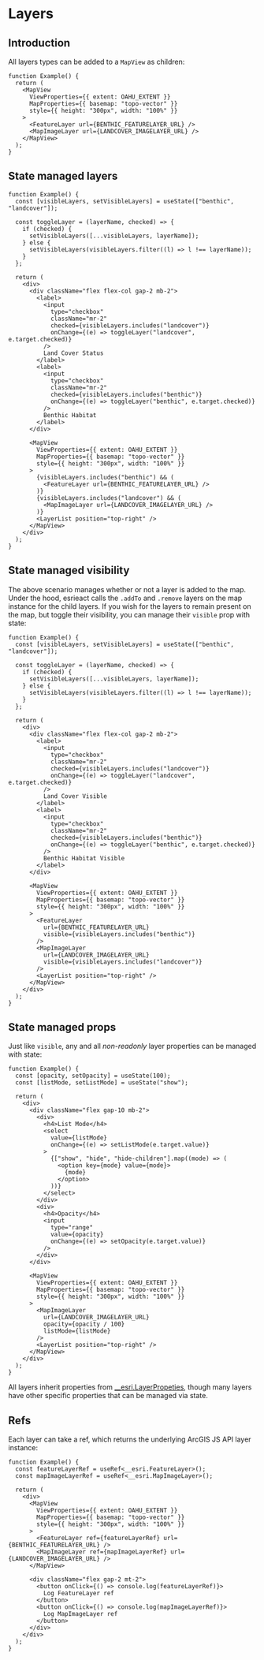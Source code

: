 # Layers

## Introduction

All layers types can be added to a `MapView` as children:

```tsx live
function Example() {
  return (
    <MapView
      ViewProperties={{ extent: OAHU_EXTENT }}
      MapProperties={{ basemap: "topo-vector" }}
      style={{ height: "300px", width: "100%" }}
    >
      <FeatureLayer url={BENTHIC_FEATURELAYER_URL} />
      <MapImageLayer url={LANDCOVER_IMAGELAYER_URL} />
    </MapView>
  );
}
```

## State managed layers

```tsx live
function Example() {
  const [visibleLayers, setVisibleLayers] = useState(["benthic", "landcover"]);

  const toggleLayer = (layerName, checked) => {
    if (checked) {
      setVisibleLayers([...visibleLayers, layerName]);
    } else {
      setVisibleLayers(visibleLayers.filter((l) => l !== layerName));
    }
  };

  return (
    <div>
      <div className="flex flex-col gap-2 mb-2">
        <label>
          <input
            type="checkbox"
            className="mr-2"
            checked={visibleLayers.includes("landcover")}
            onChange={(e) => toggleLayer("landcover", e.target.checked)}
          />
          Land Cover Status
        </label>
        <label>
          <input
            type="checkbox"
            className="mr-2"
            checked={visibleLayers.includes("benthic")}
            onChange={(e) => toggleLayer("benthic", e.target.checked)}
          />
          Benthic Habitat
        </label>
      </div>

      <MapView
        ViewProperties={{ extent: OAHU_EXTENT }}
        MapProperties={{ basemap: "topo-vector" }}
        style={{ height: "300px", width: "100%" }}
      >
        {visibleLayers.includes("benthic") && (
          <FeatureLayer url={BENTHIC_FEATURELAYER_URL} />
        )}
        {visibleLayers.includes("landcover") && (
          <MapImageLayer url={LANDCOVER_IMAGELAYER_URL} />
        )}
        <LayerList position="top-right" />
      </MapView>
    </div>
  );
}
```

## State managed visibility

The above scenario manages whether or not a layer is added to the map. Under the hood, esrieact calls the `.addTo` and `.remove` layers on the map instance for the child layers. If you wish for the layers to remain present on the map, but toggle their visibility, you can manage their `visible` prop with state:

```tsx live
function Example() {
  const [visibleLayers, setVisibleLayers] = useState(["benthic", "landcover"]);

  const toggleLayer = (layerName, checked) => {
    if (checked) {
      setVisibleLayers([...visibleLayers, layerName]);
    } else {
      setVisibleLayers(visibleLayers.filter((l) => l !== layerName));
    }
  };

  return (
    <div>
      <div className="flex flex-col gap-2 mb-2">
        <label>
          <input
            type="checkbox"
            className="mr-2"
            checked={visibleLayers.includes("landcover")}
            onChange={(e) => toggleLayer("landcover", e.target.checked)}
          />
          Land Cover Visible
        </label>
        <label>
          <input
            type="checkbox"
            className="mr-2"
            checked={visibleLayers.includes("benthic")}
            onChange={(e) => toggleLayer("benthic", e.target.checked)}
          />
          Benthic Habitat Visible
        </label>
      </div>

      <MapView
        ViewProperties={{ extent: OAHU_EXTENT }}
        MapProperties={{ basemap: "topo-vector" }}
        style={{ height: "300px", width: "100%" }}
      >
        <FeatureLayer
          url={BENTHIC_FEATURELAYER_URL}
          visible={visibleLayers.includes("benthic")}
        />
        <MapImageLayer
          url={LANDCOVER_IMAGELAYER_URL}
          visible={visibleLayers.includes("landcover")}
        />
        <LayerList position="top-right" />
      </MapView>
    </div>
  );
}
```

## State managed props

Just like `visible`, any and all _non-readonly_ layer properties can be managed with state:

```tsx live
function Example() {
  const [opacity, setOpacity] = useState(100);
  const [listMode, setListMode] = useState("show");

  return (
    <div>
      <div className="flex gap-10 mb-2">
        <div>
          <h4>List Mode</h4>
          <select
            value={listMode}
            onChange={(e) => setListMode(e.target.value)}
          >
            {["show", "hide", "hide-children"].map((mode) => (
              <option key={mode} value={mode}>
                {mode}
              </option>
            ))}
          </select>
        </div>
        <div>
          <h4>Opacity</h4>
          <input
            type="range"
            value={opacity}
            onChange={(e) => setOpacity(e.target.value)}
          />
        </div>
      </div>

      <MapView
        ViewProperties={{ extent: OAHU_EXTENT }}
        MapProperties={{ basemap: "topo-vector" }}
        style={{ height: "300px", width: "100%" }}
      >
        <MapImageLayer
          url={LANDCOVER_IMAGELAYER_URL}
          opacity={opacity / 100}
          listMode={listMode}
        />
        <LayerList position="top-right" />
      </MapView>
    </div>
  );
}
```

All layers inherit properties from [\_\_esri.LayerPropeties](https://developers.arcgis.com/javascript/latest/api-reference/esri-layers-Layer.html#properties-summary), though many layers have other specific properties that can be managed via state.

## Refs

Each layer can take a ref, which returns the underlying ArcGIS JS API layer instance:

```tsx live
function Example() {
  const featureLayerRef = useRef<__esri.FeatureLayer>();
  const mapImageLayerRef = useRef<__esri.MapImageLayer>();

  return (
    <div>
      <MapView
        ViewProperties={{ extent: OAHU_EXTENT }}
        MapProperties={{ basemap: "topo-vector" }}
        style={{ height: "300px", width: "100%" }}
      >
        <FeatureLayer ref={featureLayerRef} url={BENTHIC_FEATURELAYER_URL} />
        <MapImageLayer ref={mapImageLayerRef} url={LANDCOVER_IMAGELAYER_URL} />
      </MapView>

      <div className="flex gap-2 mt-2">
        <button onClick={() => console.log(featureLayerRef)}>
          Log FeatureLayer ref
        </button>
        <button onClick={() => console.log(mapImageLayerRef)}>
          Log MapImageLayer ref
        </button>
      </div>
    </div>
  );
}
```
